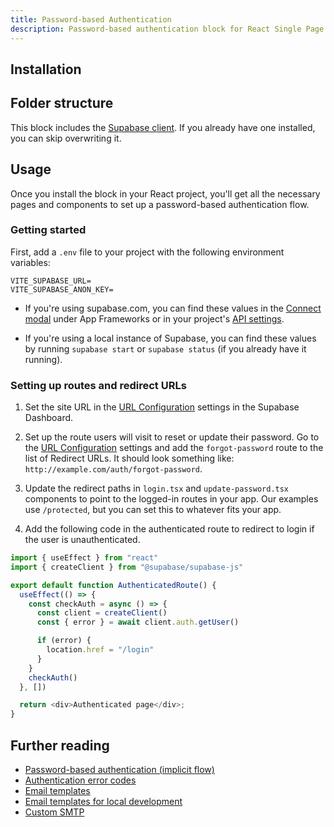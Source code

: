 ```yaml
---
title: Password-based Authentication
description: Password-based authentication block for React Single Page Applications
---
```


<BlockPreview name="password-based-auth/auth/sign-up" />

## Installation

<BlockItem
  name="password-based-auth-react"
  description="All needed components for the password based auth flow"
/>

## Folder structure

This block includes the [Supabase client](/ui/docs/react/client). If you already have one installed, you can skip overwriting it.

<RegistryBlock itemName="password-based-auth-react" />

## Usage

Once you install the block in your React project, you'll get all the necessary pages and components to set up a password-based authentication flow.

### Getting started

First, add a `.env` file to your project with the following environment variables:

```env
VITE_SUPABASE_URL=
VITE_SUPABASE_ANON_KEY=
```

- If you're using supabase.com, you can find these values in the [Connect modal](https://supabase.com/dashboard/project/_?showConnect=true) under App Frameworks or in your project's [API settings](https://supabase.com/dashboard/project/_/settings/api).

- If you're using a local instance of Supabase, you can find these values by running `supabase start` or `supabase status` (if you already have it running).

### Setting up routes and redirect URLs

1. Set the site URL in the [URL Configuration](https://supabase.com/dashboard/project/_/auth/url-configuration) settings in the Supabase Dashboard.
1. Set up the route users will visit to reset or update their password. Go to the [URL Configuration](https://supabase.com/dashboard/project/_/auth/url-configuration) settings and add the `forgot-password` route to the list of Redirect URLs. It should look something like: `http://example.com/auth/forgot-password`.
1. Update the redirect paths in `login.tsx` and `update-password.tsx` components to point to the logged-in routes in your app. Our examples use `/protected`, but you can set this to whatever fits your app.

1. Add the following code in the authenticated route to redirect to login if the user is unauthenticated.

```ts
import { useEffect } from "react"
import { createClient } from "@supabase/supabase-js"

export default function AuthenticatedRoute() {
  useEffect(() => {
    const checkAuth = async () => {
      const client = createClient()
      const { error } = await client.auth.getUser()

      if (error) {
        location.href = "/login"
      }
    }
    checkAuth()
  }, [])

  return <div>Authenticated page</div>;
}
```

## Further reading

- [Password-based authentication (implicit flow)](https://supabase.com/docs/guides/auth/passwords?queryGroups=flow&flow=implicit)
- [Authentication error codes](https://supabase.com/docs/guides/auth/debugging/error-codes)
- [Email templates](https://supabase.com/docs/guides/auth/auth-email-templates)
- [Email templates for local development](https://supabase.com/docs/guides/local-development/customizing-email-templates)
- [Custom SMTP](https://supabase.com/docs/guides/auth/auth-smtp)
